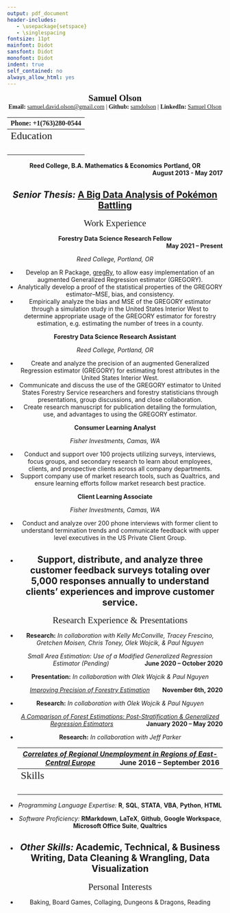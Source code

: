 ```yaml
---
output: pdf_document
header-includes:
   - \usepackage{setspace}
   - \singlespacing
fontsize: 11pt
mainfont: Didot
sansfont: Didot
monofont: Didot
indent: true
self_contained: no
always_allow_html: yes
---
```

<center><span style="font-family:Didot; font-size:1.5em;">**Samuel Olson** </span></center>
<center><span style="font-family:Didot; font-size:1em;"> **Email:** [samuel.david.olson@gmail.com](samuel.david.olson@gmail.com) | **Github:** [samdolson](http://github.com/samdolson) | **LinkedIn:** [Samuel Olson](https://www.linkedin.com/in/samuel-d-olson/)</span></center>
<center><span style="font-family:Didot; font-size:1em;"> **Phone:** +1(763)280-0544 </span></center>
------
<span style="font-family:Didot; font-size:1.5em; font-size:;">  Education  </span>
<br />

**Reed College, B.A. Mathematics & Economics**
**Portland, OR** <div style="text-align: right"> **August 2013 - May 2017** </div>
*Senior Thesis:* [A Big Data Analysis of Pokémon Battling](https://github.com/samuelolson/reed-thesis/blob/master/docs/thesis.pdf)
------
<span style="font-family:Didot; font-size:1.5em ;"> Work Experience  </span>
<br />

**Forestry Data Science Research Fellow** <div style="text-align: right"> **May 2021 – Present** </div>
*Reed College, Portland, OR*

* Develop an R Package, [gregRy](https://github.com/olekwojcik/gregRy), to allow easy implementation of an augmented Generalized Regression estimator (GREGORY). 
* Analytically develop a proof of the statistical properties of the GREGORY estimator--MSE, bias, and consistency. 
* Empirically analyze the bias and MSE of the GREGORY estimator through a simulation study in the United States Interior West to determine appropriate usage of the GREGORY estimator for forestry estimation, e.g. estimating the number of trees in a county.

**Forestry Data Science Research Assistant** \begin{flushright} **January 2020 – October 2020** \end{flushright}
*Reed College, Portland, OR* 

* Create and analyze the precision of an augmented Generalized Regression estimator (GREGORY) for estimating forest attributes in the United States Interior West. 
* Communicate and discuss the use of the GREGORY estimator to United States Forestry Service researchers and forestry statisticians through presentations, group discussions, and close collaboration.
* Create research manuscript for publication detailing the formulation, use, and advantages to using the GREGORY estimator. 

**Consumer Learning Analyst** \begin{flushright} **October 2018 – January 2020** \end{flushright}
*Fisher Investments, Camas, WA* 

* Conduct and support over 100 projects utilizing surveys, interviews, focus groups, and secondary research to learn about employees, clients, and prospective clients across all company departments.
* Support company use of market research tools, such as Qualtrics, and ensure learning efforts follow market research best practice.

**Client Learning Associate** \begin{flushright} **October 2017 – October 2018** \end{flushright}
*Fisher Investments, Camas, WA* 

* Conduct and analyze over 200 phone interviews with former client to understand termination trends and communicate feedback with upper level executives in the US Private Client Group. 
* Support, distribute, and analyze three customer feedback surveys totaling over 5,000 responses annually to understand clients' experiences and improve customer service. 
------
<span style="font-family:Didot; font-size:1.5em;">  Research Experience & Presentations </span>

* **Research:** *In collaboration with Kelly McConville, Tracey Frescino, Gretchen Moisen, Chris Toney, Olek Wojcik, & Paul Nguyen*
<p style="text-align:left;"> *Small Area Estimation: Use of a Modified Generalized Regression Estimator (Pending)* <span style="float:right;"> **June 2020 – October 2020** </span> </p>
* **Presentation:** *In collaboration with Olek Wojcik & Paul Nguyen*
<p style="text-align:left;">  *[Improving Precision of Forestry Estimation](https://www.causeweb.org/usproc/eusrc/2020/program/9)* <span style="float:right;"> **November 6th, 2020** </span> </p>
* **Research:** *In collaboration with Olek Wojcik & Paul Nguyen*
<p style="text-align:left;">  *[A Comparison of Forest Estimations: Post-Stratification & Generalized Regression Estimators](https://tinyurl.com/y2ujojrv)* <span style="float:right;"> **January 2020 – May 2020** </span> </p>
* **Research:** *In collaboration with Jeff Parker*
<p style="text-align:left;">*[Correlates of Regional Unemployment in Regions of East-Central Europe](https://www.reed.edu/economics/parker/Parker_WEA_Paper.pdf)* <span style="float:right;"> **June 2016 – September 2016** </span> </p>
------
<span style="font-family:Didot; font-size:1.5em;">  Skills  </span>
<br />

* *Programming Language Expertise:* **R**, **SQL**, **STATA**, **VBA**, **Python**, **HTML**
* *Software Proficiency:* **RMarkdown**, **LaTeX**, **Github**, **Google Workspace**, **Microsoft Office Suite**, **Qualtrics**
* *Other Skills:* **Academic, Technical, & Business Writing**, **Data Cleaning & Wrangling**, **Data Visualization**
------
<span style="font-family:Didot; font-size:1.5em;">  Personal Interests  </span>

* Baking, Board Games, Collaging, Dungeons & Dragons, Reading 
